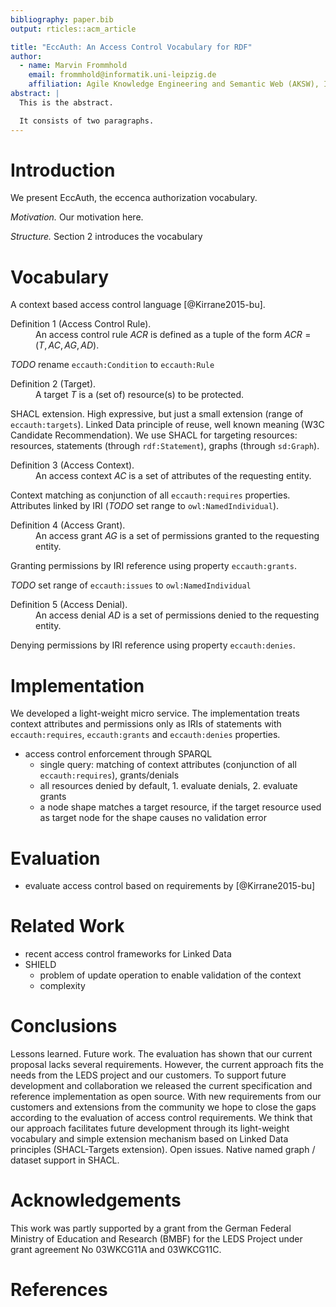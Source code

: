 ```yaml
---
bibliography: paper.bib
output: rticles::acm_article

title: "EccAuth: An Access Control Vocabulary for RDF"
author:
  - name: Marvin Frommhold
    email: frommhold@informatik.uni-leipzig.de
    affiliation: Agile Knowledge Engineering and Semantic Web (AKSW), Institute of Computer Science, Leipzig University, Augustusplatz 10, 04109 Leipzig, Germany
abstract: |
  This is the abstract.

  It consists of two paragraphs.
---
```


# Introduction

We present EccAuth, the eccenca authorization vocabulary.

_Motivation._ Our motivation here.

_Structure._
Section 2 introduces the vocabulary

# Vocabulary

A context based access control language [@Kirrane2015-bu].

Definition 1 (Access Control Rule).
: An access control rule $ACR$ is defined as a tuple of the form $ACR = (T, AC, AG, AD)$.

_TODO_ rename `eccauth:Condition` to `eccauth:Rule`

Definition 2 (Target).
: A target $T$ is a (set of) resource(s) to be protected.

SHACL extension.
High expressive, but just a small extension (range of `eccauth:targets`). Linked Data principle of reuse, well known meaning (W3C Candidate Recommendation).
We use SHACL for targeting resources: resources, statements (through `rdf:Statement`), graphs (through `sd:Graph`).

Definition 3 (Access Context).
: An access context $AC$ is a set of attributes of the requesting entity.

Context matching as conjunction of all `eccauth:requires` properties. Attributes linked by IRI (_TODO_ set range to `owl:NamedIndividual`).

Definition 4 (Access Grant).
: An access grant $AG$ is a set of permissions granted to the requesting entity.

Granting permissions by IRI reference using property `eccauth:grants`. 

_TODO_ set range of `eccauth:issues` to `owl:NamedIndividual`

Definition 5 (Access Denial).
: An access denial $AD$ is a set of permissions denied to the requesting entity.

Denying permissions by IRI reference using property `eccauth:denies`.

# Implementation

We developed a light-weight micro service.
The implementation treats context attributes and permissions only as IRIs of statements with `eccauth:requires`, `eccauth:grants` and `eccauth:denies` properties.

* access control enforcement through SPARQL
    * single query: matching of context attributes (conjunction of all `eccauth:requires`), grants/denials
    * all resources denied by default, 1. evaluate denials, 2. evaluate grants
    * a node shape matches a target resource, if the target resource used as target node for the shape causes no validation error

# Evaluation

* evaluate access control based on requirements by [@Kirrane2015-bu]

# Related Work

* recent access control frameworks for Linked Data
* SHIELD
    * problem of update operation to enable validation of the context
    * complexity

# Conclusions

Lessons learned.
Future work.
The evaluation has shown that our current proposal lacks several requirements.
However, the current approach fits the needs from the LEDS project and our customers.
To support future development and collaboration we released the current specification and reference implementation as open source.
With new requirements from our customers and extensions from the community we hope to close the gaps according to the evaluation of access control requirements.
We think that our approach facilitates future development through its light-weight vocabulary and simple extension mechanism based on Linked Data principles (SHACL-Targets extension).
Open issues.
Native named graph / dataset support in SHACL.

# Acknowledgements

This work was partly supported by a grant from the German Federal Ministry of Education and Research (BMBF) for the LEDS Project under grant agreement No 03WKCG11A and 03WKCG11C.

# References
